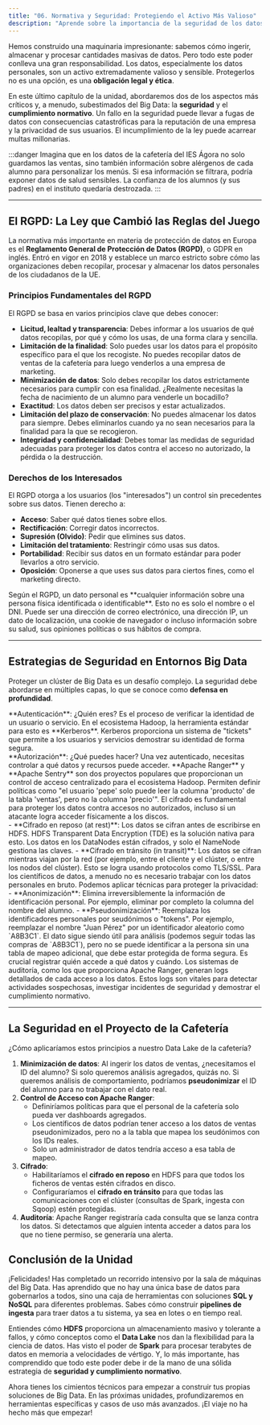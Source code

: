```yaml
---
title: "06. Normativa y Seguridad: Protegiendo el Activo Más Valioso"
description: "Aprende sobre la importancia de la seguridad de los datos y el cumplimiento normativo en entornos de Big Data, con un enfoque especial en el RGPD y las mejores prácticas."
---
```



Hemos construido una maquinaria impresionante: sabemos cómo ingerir, almacenar y procesar cantidades masivas de datos. Pero todo este poder conlleva una gran responsabilidad. Los datos, especialmente los datos personales, son un activo extremadamente valioso y sensible. Protegerlos no es una opción, es una **obligación legal y ética**.

En este último capítulo de la unidad, abordaremos dos de los aspectos más críticos y, a menudo, subestimados del Big Data: la **seguridad** y el **cumplimiento normativo**. Un fallo en la seguridad puede llevar a fugas de datos con consecuencias catastróficas para la reputación de una empresa y la privacidad de sus usuarios. El incumplimiento de la ley puede acarrear multas millonarias.

:::danger
Imagina que en los datos de la cafetería del IES Ágora no solo guardamos las ventas, sino también información sobre alérgenos de cada alumno para personalizar los menús. Si esa información se filtrara, podría exponer datos de salud sensibles. La confianza de los alumnos (y sus padres) en el instituto quedaría destrozada.
:::

---

## El RGPD: La Ley que Cambió las Reglas del Juego

La normativa más importante en materia de protección de datos en Europa es el **Reglamento General de Protección de Datos (RGPD)**, o GDPR en inglés. Entró en vigor en 2018 y establece un marco estricto sobre cómo las organizaciones deben recopilar, procesar y almacenar los datos personales de los ciudadanos de la UE.

### Principios Fundamentales del RGPD

El RGPD se basa en varios principios clave que debes conocer:

-   **Licitud, lealtad y transparencia**: Debes informar a los usuarios de qué datos recopilas, por qué y cómo los usas, de una forma clara y sencilla.
-   **Limitación de la finalidad**: Solo puedes usar los datos para el propósito específico para el que los recogiste. No puedes recopilar datos de ventas de la cafetería para luego venderlos a una empresa de marketing.
-   **Minimización de datos**: Solo debes recopilar los datos estrictamente necesarios para cumplir con esa finalidad. ¿Realmente necesitas la fecha de nacimiento de un alumno para venderle un bocadillo?
-   **Exactitud**: Los datos deben ser precisos y estar actualizados.
-   **Limitación del plazo de conservación**: No puedes almacenar los datos para siempre. Debes eliminarlos cuando ya no sean necesarios para la finalidad para la que se recogieron.
-   **Integridad y confidencialidad**: Debes tomar las medidas de seguridad adecuadas para proteger los datos contra el acceso no autorizado, la pérdida o la destrucción.

### Derechos de los Interesados

El RGPD otorga a los usuarios (los "interesados") un control sin precedentes sobre sus datos. Tienen derecho a:

-   **Acceso**: Saber qué datos tienes sobre ellos.
-   **Rectificación**: Corregir datos incorrectos.
-   **Supresión (Olvido)**: Pedir que elimines sus datos.
-   **Limitación del tratamiento**: Restringir cómo usas sus datos.
-   **Portabilidad**: Recibir sus datos en un formato estándar para poder llevarlos a otro servicio.
-   **Oposición**: Oponerse a que uses sus datos para ciertos fines, como el marketing directo.

<Card title="¿Qué es un Dato Personal?" icon="user">
  Según el RGPD, un dato personal es **cualquier información sobre una persona física identificada o identificable**. Esto no es solo el nombre o el DNI. Puede ser una dirección de correo electrónico, una dirección IP, un dato de localización, una cookie de navegador o incluso información sobre su salud, sus opiniones políticas o sus hábitos de compra. 
</Card>

--- 

## Estrategias de Seguridad en Entornos Big Data

Proteger un clúster de Big Data es un desafío complejo. La seguridad debe abordarse en múltiples capas, lo que se conoce como **defensa en profundidad**.

<CardGrid>
  <Card title="Autenticación y Autorización" icon="lock">
    **Autenticación**: ¿Quién eres? Es el proceso de verificar la identidad de un usuario o servicio. En el ecosistema Hadoop, la herramienta estándar para esto es **Kerberos**. Kerberos proporciona un sistema de "tickets" que permite a los usuarios y servicios demostrar su identidad de forma segura.
    <br/>
    **Autorización**: ¿Qué puedes hacer? Una vez autenticado, necesitas controlar a qué datos y recursos puede acceder. **Apache Ranger** y **Apache Sentry** son dos proyectos populares que proporcionan un control de acceso centralizado para el ecosistema Hadoop. Permiten definir políticas como "el usuario 'pepe' solo puede leer la columna 'producto' de la tabla 'ventas', pero no la columna 'precio'".
  </Card>
  <Card title="Cifrado de Datos" icon="shield-check">
    El cifrado es fundamental para proteger los datos contra accesos no autorizados, incluso si un atacante logra acceder físicamente a los discos.
    <br/>
    - **Cifrado en reposo (at rest)**: Los datos se cifran antes de escribirse en HDFS. HDFS Transparent Data Encryption (TDE) es la solución nativa para esto. Los datos en los DataNodes están cifrados, y solo el NameNode gestiona las claves.
    - **Cifrado en tránsito (in transit)**: Los datos se cifran mientras viajan por la red (por ejemplo, entre el cliente y el clúster, o entre los nodos del clúster). Esto se logra usando protocolos como TLS/SSL.
  </Card>
  <Card title="Técnicas de Anonimización y Pseudonimización" icon="eye-off">
    Para los científicos de datos, a menudo no es necesario trabajar con los datos personales en bruto. Podemos aplicar técnicas para proteger la privacidad:
    <br/>
    - **Anonimización**: Elimina irreversiblemente la información de identificación personal. Por ejemplo, eliminar por completo la columna del nombre del alumno.
    - **Pseudonimización**: Reemplaza los identificadores personales por seudónimos o "tokens". Por ejemplo, reemplazar el nombre "Juan Pérez" por un identificador aleatorio como `A8B3C1`. El dato sigue siendo útil para análisis (podemos seguir todas las compras de `A8B3C1`), pero no se puede identificar a la persona sin una tabla de mapeo adicional, que debe estar protegida de forma segura.
  </Card>
  <Card title="Auditoría y Monitorización" icon="clipboard-list">
    Es crucial registrar quién accede a qué datos y cuándo. Los sistemas de auditoría, como los que proporciona Apache Ranger, generan logs detallados de cada acceso a los datos. Estos logs son vitales para detectar actividades sospechosas, investigar incidentes de seguridad y demostrar el cumplimiento normativo.
  </Card>
</CardGrid>

---

## La Seguridad en el Proyecto de la Cafetería

¿Cómo aplicaríamos estos principios a nuestro Data Lake de la cafetería?

1.  **Minimización de datos**: Al ingerir los datos de ventas, ¿necesitamos el ID del alumno? Si solo queremos análisis agregados, quizás no. Si queremos análisis de comportamiento, podríamos **pseudonimizar** el ID del alumno para no trabajar con el dato real.
2.  **Control de Acceso con Apache Ranger**: 
    -   Definiríamos políticas para que el personal de la cafetería solo pueda ver dashboards agregados.
    -   Los científicos de datos podrían tener acceso a los datos de ventas pseudonimizados, pero no a la tabla que mapea los seudónimos con los IDs reales.
    -   Solo un administrador de datos tendría acceso a esa tabla de mapeo.
3.  **Cifrado**: 
    -   Habilitaríamos el **cifrado en reposo** en HDFS para que todos los ficheros de ventas estén cifrados en disco.
    -   Configuraríamos el **cifrado en tránsito** para que todas las comunicaciones con el clúster (consultas de Spark, ingesta con Sqoop) estén protegidas.
4.  **Auditoría**: Apache Ranger registraría cada consulta que se lanza contra los datos. Si detectamos que alguien intenta acceder a datos para los que no tiene permiso, se generaría una alerta.

## Conclusión de la Unidad

¡Felicidades! Has completado un recorrido intensivo por la sala de máquinas del Big Data. Has aprendido que no hay una única base de datos para gobernarlos a todos, sino una caja de herramientas con soluciones **SQL y NoSQL** para diferentes problemas. Sabes cómo construir **pipelines de ingesta** para traer datos a tu sistema, ya sea en lotes o en tiempo real.

Entiendes cómo **HDFS** proporciona un almacenamiento masivo y tolerante a fallos, y cómo conceptos como el **Data Lake** nos dan la flexibilidad para la ciencia de datos. Has visto el poder de **Spark** para procesar terabytes de datos en memoria a velocidades de vértigo. Y, lo más importante, has comprendido que todo este poder debe ir de la mano de una sólida estrategia de **seguridad y cumplimiento normativo**.

Ahora tienes los cimientos técnicos para empezar a construir tus propias soluciones de Big Data. En las próximas unidades, profundizaremos en herramientas específicas y casos de uso más avanzados. ¡El viaje no ha hecho más que empezar!

